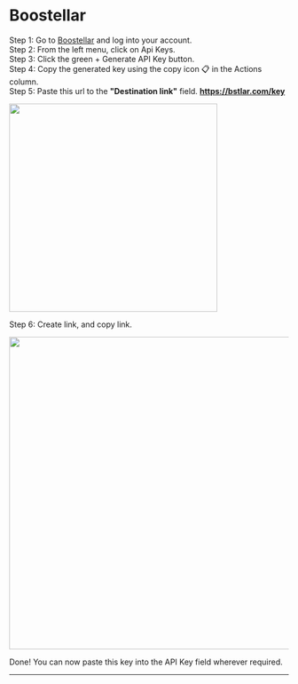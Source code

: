 
# Boostellar

Step 1: Go to [Boostellar](https://boostellar.com) and log into your account.\
Step 2: From the left menu, click on Api Keys.\
Step 3: Click the green + Generate API Key button.\
Step 4: Copy the generated key using the copy icon 📋 in the Actions column.\
Step 5: Paste this url to the **"Destination link"** field. **https://bstlar.com/key**

<Image src='/bstlar_1.png' width='375' />

Step 6: Create link, and copy link.

<Image src='/bstlar_2.png' width='563' />

Done! You can now paste this key into the API Key field wherever required.

***

